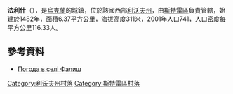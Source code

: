 {{coord|49|12|25|N|23|51|5|E|scale:100000|display=title}}

'''法利什'''（{{lang-uk|Фалиш}}），是[[烏克蘭|烏克蘭]]的城鎮，位於該國西部[[利沃夫州|利沃夫州]]，由[[斯特雷區|斯特雷區]]負責管轄，始建於1482年，面積6.37平方公里，海拔高度311米，2001年人口741，人口密度每平方公里116.33人。

==參考資料==
* [http://weather.in.ua/ua/l'vovskaja/27027 Погода в селі Фалиш] {{Wayback|url=http://weather.in.ua/ua/l%27vovskaja/27027 |date=20111221140926 }}

[[Category:利沃夫州村落|Category:利沃夫州村落]]
[[Category:斯特雷區村落|Category:斯特雷區村落]]


{{Lviv-geo-stub}}